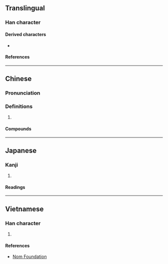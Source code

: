 {{also|㮕}}
{{character info}}
==Translingual==

===Han character===
{{Han char|rn=75|rad=木|as=14|sn=18|four=41927|canj=DMBB|ids=⿰木需}}

====Derived characters====
* {{l|mul|[[𧄨]]}}

====References====
{{Han ref|kx=0559.030|dkj=15748|dj=0948.190|hdz=21308.080|uh=6ABD}}

----

==Chinese==
{{zh-forms}}

===Pronunciation===
{{zh-pron
|m=nòu,ruǎn,rú
|m-s=
|dg=
|c=nau6
|c-t=
|g=
|h=pfs=
|j=
|mb=
|md=
|mn=
|mn-t=
|w=
|x=
|mc=y
|oc=y
|cat=n
}}
{{zh-attn-split}}

===Definitions===
{{head|zh|Han character}}

# {{rfdef|zh}}

====Compounds====
{{zh-der|檽棗}}

----

==Japanese==

===Kanji===
{{ja-kanji|grade=|rs=木14}}

# {{rfdef|ja|sort=木14}}

====Readings====
{{ja-readings
|on=じ, に, ぜん, ねん, じゅ, にゅ
|kun=きくらげ
}}

----

==Vietnamese==

===Han character===
{{vi-readings|rs=木14|reading=nho}}

# {{rfdef|vi|sort=木14}}

====References====
* [http://nomfoundation.org/common/nom_details.php?codepoint=6abd Nom Foundation]